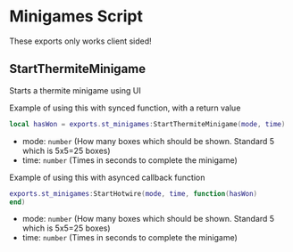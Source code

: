 
# Minigames Script

<ResourceLinks link="https://shop.stausi.com/package/6528185" />

<Callout type="info">
These exports only works client sided!
</Callout>

## StartThermiteMinigame

Starts a thermite minigame using UI

Example of using this with synced function, with a return value

```lua
local hasWon = exports.st_minigames:StartThermiteMinigame(mode, time)
```

- mode: `number` (How many boxes which should be shown. Standard 5 which is 5x5=25 boxes)
- time: `number` (Times in seconds to complete the minigame)

Example of using this with asynced callback function

```lua
exports.st_minigames:StartHotwire(mode, time, function(hasWon)
end)
```

- mode: `number` (How many boxes which should be shown. Standard 5 which is 5x5=25 boxes)
- time: `number` (Times in seconds to complete the minigame)
